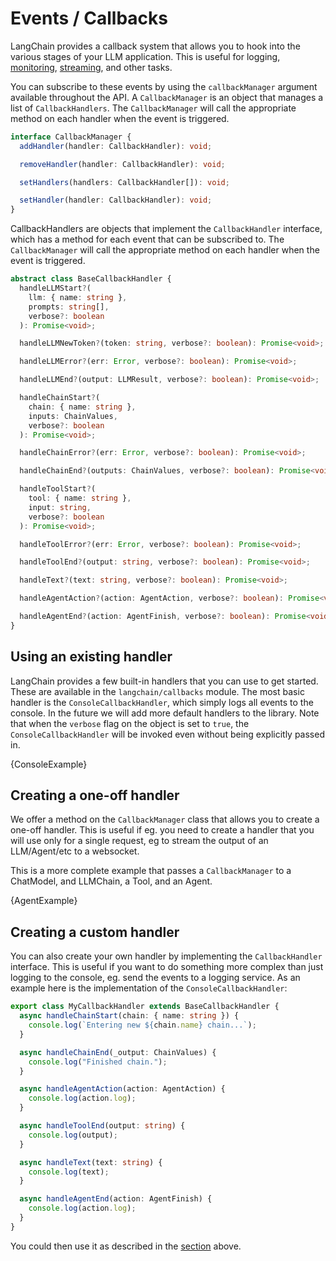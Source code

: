 
# Events / Callbacks

LangChain provides a callback system that allows you to hook into the various stages of your LLM application. This is useful for logging, [monitoring](./tracing), [streaming](../modules/models/llms/additional_functionality#streaming-responses), and other tasks.

You can subscribe to these events by using the `callbackManager` argument available throughout the API. A `CallbackManager` is an object that manages a list of `CallbackHandlers`. The `CallbackManager` will call the appropriate method on each handler when the event is triggered.

```typescript
interface CallbackManager {
  addHandler(handler: CallbackHandler): void;

  removeHandler(handler: CallbackHandler): void;

  setHandlers(handlers: CallbackHandler[]): void;

  setHandler(handler: CallbackHandler): void;
}
```

CallbackHandlers are objects that implement the `CallbackHandler` interface, which has a method for each event that can be subscribed to. The `CallbackManager` will call the appropriate method on each handler when the event is triggered.

```typescript
abstract class BaseCallbackHandler {
  handleLLMStart?(
    llm: { name: string },
    prompts: string[],
    verbose?: boolean
  ): Promise<void>;

  handleLLMNewToken?(token: string, verbose?: boolean): Promise<void>;

  handleLLMError?(err: Error, verbose?: boolean): Promise<void>;

  handleLLMEnd?(output: LLMResult, verbose?: boolean): Promise<void>;

  handleChainStart?(
    chain: { name: string },
    inputs: ChainValues,
    verbose?: boolean
  ): Promise<void>;

  handleChainError?(err: Error, verbose?: boolean): Promise<void>;

  handleChainEnd?(outputs: ChainValues, verbose?: boolean): Promise<void>;

  handleToolStart?(
    tool: { name: string },
    input: string,
    verbose?: boolean
  ): Promise<void>;

  handleToolError?(err: Error, verbose?: boolean): Promise<void>;

  handleToolEnd?(output: string, verbose?: boolean): Promise<void>;

  handleText?(text: string, verbose?: boolean): Promise<void>;

  handleAgentAction?(action: AgentAction, verbose?: boolean): Promise<void>;

  handleAgentEnd?(action: AgentFinish, verbose?: boolean): Promise<void>;
}
```

## Using an existing handler

LangChain provides a few built-in handlers that you can use to get started. These are available in the `langchain/callbacks` module. The most basic handler is the `ConsoleCallbackHandler`, which simply logs all events to the console. In the future we will add more default handlers to the library. Note that when the `verbose` flag on the object is set to `true`, the `ConsoleCallbackHandler` will be invoked even without being explicitly passed in.


<CodeBlock language="typescript">{ConsoleExample}</CodeBlock>

## Creating a one-off handler

We offer a method on the `CallbackManager` class that allows you to create a one-off handler. This is useful if eg. you need to create a handler that you will use only for a single request, eg to stream the output of an LLM/Agent/etc to a websocket.

This is a more complete example that passes a `CallbackManager` to a ChatModel, and LLMChain, a Tool, and an Agent.


<CodeBlock language="typescript">{AgentExample}</CodeBlock>

## Creating a custom handler

You can also create your own handler by implementing the `CallbackHandler` interface. This is useful if you want to do something more complex than just logging to the console, eg. send the events to a logging service. As an example here is the implementation of the `ConsoleCallbackHandler`:

```typescript
export class MyCallbackHandler extends BaseCallbackHandler {
  async handleChainStart(chain: { name: string }) {
    console.log(`Entering new ${chain.name} chain...`);
  }

  async handleChainEnd(_output: ChainValues) {
    console.log("Finished chain.");
  }

  async handleAgentAction(action: AgentAction) {
    console.log(action.log);
  }

  async handleToolEnd(output: string) {
    console.log(output);
  }

  async handleText(text: string) {
    console.log(text);
  }

  async handleAgentEnd(action: AgentFinish) {
    console.log(action.log);
  }
}
```

You could then use it as described in the [section](#using-an-existing-handler) above.
